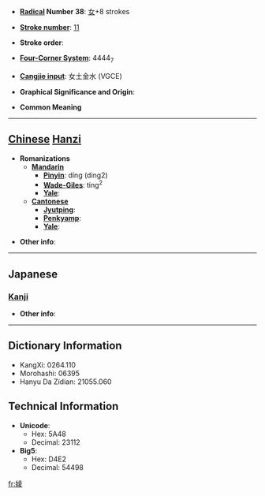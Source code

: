 * '''[[Wiktionary:Chinese radical index| Radical]] Number 38''': [[Wiktionary:Chinese radical index 女|女]]+8 strokes

* '''[[Wiktionary:Chinese total strokes index|Stroke number]]''': [[Wiktionary:Chinese total strokes index 11|11]]

* '''Stroke order''': 

* '''[[Wiktionary:Chinese four corner index|Four-Corner System]]''': 4444<sub>7</sub>

* '''[[Wiktionary:Chinese Cangjie index|Cangjie input]]''': 女土金水 (VGCE)

* '''Graphical Significance and Origin''': 

* '''Common Meaning'''

----

== [[Chinese]] [[Hanzi]] ==

* '''Romanizations'''
** '''[[Mandarin]]'''
*** '''[[Pinyin]]''': díng (ding2)
*** '''[[Wade-Giles]]''': ting<sup>2</sup>
*** '''[[Yale]]''': 
** '''[[Cantonese]]'''
*** '''[[Jyutping]]''':
*** '''[[Penkyamp]]''': 
*** '''[[Yale]]''': 

* '''Other info''': 

----

==Japanese==
===[[Kanji]]===
{{kanji|on readings=[[りょう]] (ryō)
|kun readings=[[あざな]] (azana)
}}

* '''Other info''':  

----

== Dictionary Information ==

* KangXi: 0264.110
* Morohashi: 06395
* Hanyu Da Zidian: 21055.060

== Technical Information ==

* '''Unicode''':
** Hex: 5A48
** Decimal: 23112
* '''Big5''':
** Hex: D4E2
** Decimal: 54498

[[fr:婈]]